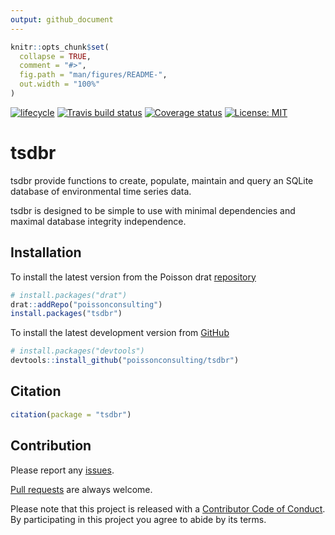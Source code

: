 ```yaml
---
output: github_document
---
```


<!-- README.md is generated from README.Rmd. Please edit that file -->

```r
knitr::opts_chunk$set(
  collapse = TRUE,
  comment = "#>",
  fig.path = "man/figures/README-",
  out.width = "100%"
)
```

[![lifecycle](https://img.shields.io/badge/lifecycle-experimental-orange.svg)](https://www.tidyverse.org/lifecycle/#experimental)
[![Travis build status](https://travis-ci.org/poissonconsulting/tsdbr.svg?branch=master)](https://travis-ci.org/poissonconsulting/tsdbr)
[![Coverage status](https://codecov.io/gh/poissonconsulting/tsdbr/branch/master/graph/badge.svg)](https://codecov.io/github/poissonconsulting/tsdbr?branch=master)
[![License: MIT](https://img.shields.io/badge/License-MIT-green.svg)](https://opensource.org/licenses/MIT)

# tsdbr

tsdbr provide functions to create, populate, maintain and query an SQLite database of environmental time series data.

tsdbr is designed to be simple to use with minimal dependencies and maximal database integrity independence.

## Installation

To install the latest version from the Poisson drat [repository](https://github.com/poissonconsulting/drat)
``` r
# install.packages("drat")
drat::addRepo("poissonconsulting")
install.packages("tsdbr")
```

To install the latest development version from [GitHub](https://github.com/poissonconsulting/tsdbr)
``` r
# install.packages("devtools")
devtools::install_github("poissonconsulting/tsdbr")
```

## Citation

```r
citation(package = "tsdbr")
```

## Contribution

Please report any [issues](https://github.com/poissonconsulting/tsdbr/issues).

[Pull requests](https://github.com/poissonconsulting/tsdbr/pulls) are always welcome.

Please note that this project is released with a [Contributor Code of Conduct](CONDUCT.md). 
By participating in this project you agree to abide by its terms.
